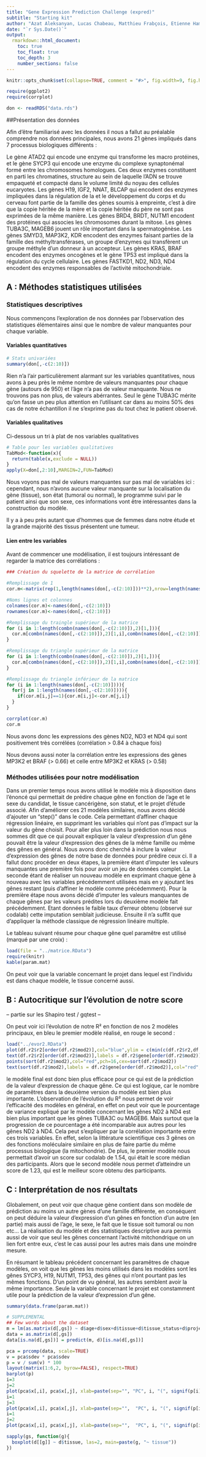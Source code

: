 ```yaml
---
title: "Gene Expression Prediction Challenge (expred)"
subtitle: "Starting kit"
author: "Azat Aleksanyan, Lucas Chabeau, Matthieu Frabçois, Etienne Hamard"
date: "`r Sys.Date()`"
output: 
  rmarkdown::html_document:
    toc: true
    toc_float: true
    toc_depth: 3
    number_sections: false
---
```


<!-- Paramètres de knittage -->
```r
knitr::opts_chunk$set(collapse=TRUE, comment = "#>", fig.width=9, fig.height=6, eval=TRUE, echo=FALSE, results="hide")
```

<!-- Packages utilisés -->
```r
require(ggplot2)
require(corrplot)
```

<!-- Importation des données -->
```r
don <- readRDS("data.rds")
```

<!-- Rapport -->
##Présentation des données

Afin d'être familiarisé avec les données il nous a fallut au préalable comprendre nos données principales, nous avons 21 gènes impliqués dans 7 processus biologiques différents :

Le gène ATAD2 qui encode une enzyme qui transforme les macro protéines, et le gène SYCP3 qui encode une enzyme du complexe synaptonémal formé entre les chromosomes homologues. Ces deux enzymes constituent en parti les chromatines, structure au sein de laquelle l'ADN se trouve empaqueté et compacté dans le volume limité du noyau des cellules eucaryotes.
Les gènes H19, IGF2, NNAT, BLCAP qui encodent des enzymes impliquées dans la régulation de la et le développement du corps et du cerveau font partie de la famille des gènes soumis à empreinte, c’est à dire que la copie héritée de la mère et la copie héritée du père ne sont pas exprimées de la même manière.
Les gènes BRD4, BRDT, NUTM1 encodent des protéines qui associes les chromosomes durant la mitose.
Les gènes TUBA3C, MAGEB6 jouent un rôle important dans la spermatogénèse. 
Les gènes SMYD3, MAP3K2, KDR encodent des enzymes faisant parties de la famille des méthyltransférases, un groupe d'enzymes qui transfèrent un groupe méthyle d'un donneur à un accepteur.
Les gènes KRAS, BRAF encodent des enzymes oncogènes et le gène TP53 est impliqué dans la régulation du cycle cellulaire. 
Les gènes FASTKD1, ND2, ND3, ND4 encodent des enzymes responsables  de l’activité mitochondriale.


## A : Méthodes statistiques utilisées

### **Statistiques descriptives**

Nous commençons l'exploration de nos données par l'observation des statistiques élémentaires ainsi que le nombre de valeur manquantes pour chaque variable.

#### **Variables quantitatives**

```r
# Stats univariées
summary(don[,-c(2:10)])
```

Rien n'a l'air particulièrement alarmant sur les variables quantitatives, nous avons à peu près le même nombre de valeurs manquantes pour chaque gène (autours de 950) et l'âge n'a pas de valeur manquante. Nous ne trouvons pas non plus, de valeurs abérrantes. Seul le gène TUBA3C mérite qu'on fasse un peu plus attention en l'utilisant car dans au moins 50% des cas de notre échantillon il ne s'exprime pas du tout chez le patient observé.

#### **Variables qualitatives**

Ci-dessous un tri à plat de nos variables qualitatives

```r
# Table pour les variables qualitatives
TabMod<-function(x){
  return(table(x,exclude = NULL))
}
apply(X=don[,2:10],MARGIN=2,FUN=TabMod)
```

Nous voyons pas mal de valeurs manquantes sur pas mal de variables ici : cependant, nous n'avons aucune valeur manquante sur la localisation du gène (tissue), son état (tumoral ou normal), le programme suivi par le patient ainsi que son sexe, ces informations vont être intéressantes dans la construction du modèle.

Il y a à peu près autant que d'hommes que de femmes dans notre étude et la grande majorité des tissus présentent une tumeur.


#### **Lien entre les variables**

Avant de commencer une modélisation, il est toujours intéressant de regarder la matrice des corrélations :

```r
### Création du squelette de la matrice de corrélation

#Remplissage de 1
cor.m<-matrix(rep(1,length(names(don[,-c(2:10)]))**2),nrow=length(names(don[,-c(2:10)])))

#Noms lignes et colonnes
colnames(cor.m)<-names(don[,-c(2:10)])
rownames(cor.m)<-names(don[,-c(2:10)])

#Remplissage du traingle supérieur de la matrice
for (i in 1:length(combn(names(don[,-c(2:10)]),2)[1,])){
  cor.m[combn(names(don[,-c(2:10)]),2)[1,i],combn(names(don[,-c(2:10)]),2)[2,i]]<-cor(na.omit(don[,c(combn(names(don[,-c(2:10)]),2)[1,i],combn(names(don[,-c(2:10)]),2)[2,i])]))[2]
}

#Remplissage du triangle supérieur de la matrice
for (i in 1:length(combn(names(don[,-c(2:10)]),2)[1,])){
  cor.m[combn(names(don[,-c(2:10)]),2)[1,i],combn(names(don[,-c(2:10)]),2)[2,i]]<-cor(na.omit(don[,c(combn(names(don[,-c(2:10)]),2)[1,i],combn(names(don[,-c(2:10)]),2)[2,i])]))[2]
}

#Remplissage du triangle inférieur de la matrice
for (i in 1:length(names(don[,-c(2:10)]))){
  for(j in 1:length(names(don[,-c(2:10)]))){
    if(cor.m[i,j]==1){cor.m[i,j]<-cor.m[j,i]}
  }
}

corrplot(cor.m)
cor.m
```

Nous avons donc les expressions des gènes ND2, ND3 et ND4 qui sont positivement très corrélées (corrélation > 0.84 à chaque fois)

Nous devons aussi noter la corrélation entre les expressions des gènes MP3K2 et BRAF (> 0.66) et celle entre MP3K2 et KRAS (> 0.58)


### Méthodes utilisées pour notre modélisation

Dans un premier temps nous avons utilisé le modèle mis à disposition dans l’énoncé qui permettait de prédire chaque gêne en fonction de l'age et le sexe du candidat, le tissue cancérigène, son statut, et le projet d'étude associé. Afin d'améliorer ces 21 modèles similaires, nous avons décidé d'ajouter un "step()" dans le code. Cela permettant d’affiner chaque régression linéaire, en supprimant les variables qui n'ont pas d'impact sur la valeur du gêne choisit. 
Pour aller plus loin dans la prédiction nous nous sommes dit que ce qui pouvait expliquer la valeur d'expression d'un gêne pouvait être la valeur d'expression des gênes de la même famille ou même des gênes en général. Nous avons donc cherché à inclure la valeur d'expression des gênes de notre base de données pour prédire ceux ci. Il a fallut donc procéder en deux étapes, la première étant d'imputer les valeurs manquantes une première fois pour avoir un jeu de données complet. La seconde étant de réaliser un nouveau modèle en exprimant chaque gène à nouveau avec les variables précédemment utilisées mais en y ajoutant les gênes restant (puis d'affiner le modèle comme précédemment). 
Pour la première étape nous avons décidé d'imputer les valeurs manquantes de chaque gênes par les valeurs prédites lors du deuxième modèle fait précédemment. Etant données le faible taux d'erreur obtenu (observé sur codalab) cette imputation semblait judicieuse. Ensuite il n'a suffit que d'appliquer la méthode classique de régression linéaire multiple.

Le tableau suivant résume pour chaque gêne quel paramêtre est utilisé (marqué par une croix) :

```r
load(file = "../matrice.RData")
require(knitr)
kable(param.mat)
```
On peut voir que la variable concernant le projet dans lequel est l’individu est dans chaque modèle, le tissue concerné aussi.

## B : Autocritique sur l'évolution de notre score

-- partie sur les Shapiro test / gqtest --

On peut voir ici l'évolution de notre R² en fonction de nos 2 modèles principaux, en bleu le premier modèle réalisé, en rouge le second :

```r
load("../evor2.RData")
plot(df.r2$r2[order(df.r2$mod2)],col="blue",ylim = c(min(c(df.r2$r2,df.r2$mod2)),max(c(df.r2$r2,df.r2$mod2))+0.2),pch=16,cex=df.r2$r2[order(df.r2$mod2)],ylab="R²")
text(df.r2$r2[order(df.r2$mod2)],labels = df.r2$gene[order(df.r2$mod2)],col="blue",cex=df.r2$r2[order(df.r2$mod2)],adj = c(0.5,-1))
points(sort(df.r2$mod2),col="red",pch=16,cex=sort(df.r2$mod2))
text(sort(df.r2$mod2),labels = df.r2$gene[order(df.r2$mod2)],col="red",cex=sort(df.r2$mod2),adj = c(0.5,-1))

```

le modèle final est donc bien plus efficace pour ce qui est de la prédiction de la valeur d'expression de chaque gêne.
Ce qui est logique, car le nombre de paramêtres dans la deuxième version du modèle est bien plus importante.
L'observation de l'évolution du R² nous permet de voir l'efficacité des modèles en général, en effet on peut voir que le pourcentage de variance expliqué par le modèle concernant les gênes ND2 à ND4 est bien plus important que les gênes TUBA3C ou MAGEB6. Mais surtout que la progression de ce pourcentage a été incomparable aux autres pour les gênes ND2 à ND4. Cela peut s'expliquer par la corrélation importante entre ces trois variables. En effet, selon la littérature scientifique ces 3 gênes on des fonctions moléculaire similaire en plus de faire partie du même processus biologique (la mitochondrie).
De plus, le premier modèle nous permettait d'avoir un score sur codalab de 1.54, qui était le score médian des participants. Alors que le second modèle nous permet d'atteindre un score de 1.23, qui est le meilleur score obtenu des participants.

## C : Interprétation de nos résultats

Globalement, on peut voir que chaque gène contient dans son modèle de prédiction au moins un autre gènes d'une famille différente, en conséquent on peut déduire la valeur d'expression d'un gênes en fonction d'un autre (en partie) mais aussi de l'age, le sexe, le fait que le tissue soit tumoral ou non etc...
La réalisation du modèle et des statistiques descriptive aura permis aussi de voir que seul les gênes concernant l'activité mitchondrique on un lien fort entre eux, c'est le cas aussi pour les autres mais dans une moindre mesure.

En résumant le tableau précédent concernant les paramêtres de chaque modèles, on voit que les gênes les moins utilisés dans les modèles sont les gênes SYCP3, H19, NUTM1, TP53, des gênes qui n'ont pourtant pas les mêmes fonctions. D'un point de vu général, les autres semblent avoir la même importance. Seule la variable concernant le projet est constamment utile pour la prédiction de la valeur d'expression d'un gêne.

```r
summary(data.frame(param.mat))
```











```r
# SUPPLEMENTAL 
## Few words about the dataset 
m = lm(as.matrix(d[,gs]) ~ d$age+d$sex+d$tissue+d$tissue_status+d$project)
data = as.matrix(d[,gs])
data[is.na(d[,gs])] = predict(m, d)[is.na(d[,gs])]

pca = prcomp(data, scale=TRUE)
v = pca$sdev * pca$sdev
p = v / sum(v) * 100
layout(matrix(1:6,2, byrow=FALSE), respect=TRUE)
barplot(p)
i=3
j=2
plot(pca$x[,i], pca$x[,j], xlab=paste(sep="", "PC", i, "(", signif(p[i], 3), "%)"), ylab=paste(sep="",  "PC", j, "(", signif(p[j], 3), "%)"), pch=".")
i=1
j=3
plot(pca$x[,i], pca$x[,j], xlab=paste(sep="",  "PC", i, "(", signif(p[i], 3), "%)"), ylab=paste(sep="",  "PC", j, "(", signif(p[j], 3), "%)"), pch=".")
i=1
j=2
plot(pca$x[,i], pca$x[,j], xlab=paste(sep="",  "PC", i, "(", signif(p[i], 3), "%)"), ylab=paste(sep="",  "PC", j, "(", signif(p[j], 3), "%)"))
```

```r
sapply(gs, function(g){
  boxplot(d[[g]] ~ d$tissue, las=2, main=paste(g, "~ tissue"))  
})
```




